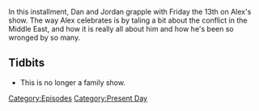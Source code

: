 {{DEFAULTSORT:
    #_EPISODE_0860:October 13, 2023
}}{{Episode
    | title           = October 13, 2023
    | caption         = Listen to this episode on [https://knowledgefight.libsyn.com/860-october-13-2023 Libsyn] [https://open.spotify.com/episode/0MRpPj3c3dFQF3mv6gFxx7 Spotify], Read the [[Transcript/860: October 13, 2023|Unofficial Transcript]]
    | episodeNumber   = 860
    | length          = 02:07:39
    | airDate         = October 16, 2023
    | coverageDate    = October 13, 2023
    | episodeType     = [[:Category:Present Day|Present Day]]
    | appearance      = [[Barack Obama]], [[Donald Trump]], [[Darrell Mcclanahan]]
    | previousEpisode = [[859: January 20, 2010]]
    | nextEpisode     = [[861: October 18, 2023]]
}}

{{Stub}}

In this installment, Dan and Jordan grapple with Friday the 13th on Alex's show.  The way Alex celebrates is by taling a bit about the conflict in the Middle East, and how it is really all about him and how he's been so wronged by so many.

== Tidbits ==

*This is no longer a family show.

[[Category:Episodes]]
[[Category:Present Day]]
